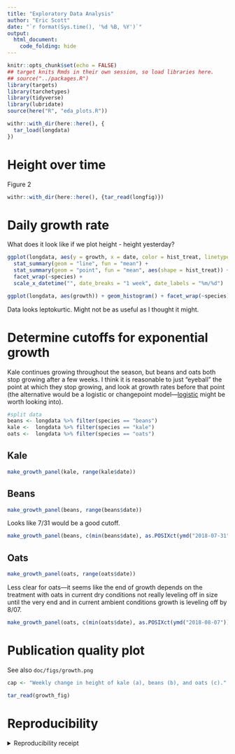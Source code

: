 ```yaml
---
title: "Exploratory Data Analysis"
author: "Eric Scott"
date: "`r format(Sys.time(), '%d %B, %Y')`"
output: 
  html_document:
    code_folding: hide
---
```


```r
knitr::opts_chunk$set(echo = FALSE)
## target knits Rmds in their own session, so load libraries here.
## source("../packages.R")
library(targets)
library(tarchetypes)
library(tidyverse)
library(lubridate)
source(here("R", "eda_plots.R"))
```

```r
withr::with_dir(here::here(), {
  tar_load(longdata)
})
```

# Height over time

Figure 2

```r
withr::with_dir(here::here(), {tar_read(longfig)})
```

# Daily growth rate

What does it look like if we plot height - height yesterday?

```r
ggplot(longdata, aes(y = growth, x = date, color = hist_treat, linetype = curr_treat)) +
  stat_summary(geom = "line", fun = "mean") +
  stat_summary(geom = "point", fun = "mean", aes(shape = hist_treat)) +
  facet_wrap(~species) +
  scale_x_datetime("", date_breaks = "1 week", date_labels = "%m/%d")
```
```r
ggplot(longdata, aes(growth)) + geom_histogram() + facet_wrap(~species)
```

Data looks leptokurtic.  Might not be as useful as I thought it might.

# Determine cutoffs for exponential growth

Kale continues growing throughout the season, but beans and oats both stop growing after a few weeks.
I think it is reasonable to just "eyeball" the point at which they stop growing, and look at growth rates before that point (the alternative would be a logistic or changepoint model---[logistic](https://bscheng.com/2014/05/07/modeling-logistic-growth-data-in-r/) might be worth looking into).


```r
#split data
beans <- longdata %>% filter(species == "beans")
kale <-  longdata %>% filter(species == "kale")
oats <-  longdata %>% filter(species == "oats")
```

## Kale
```r
make_growth_panel(kale, range(kale$date))
```

## Beans

```r
make_growth_panel(beans, range(beans$date))
```

Looks like 7/31 would be a good cutoff.

```r
make_growth_panel(beans, c(min(beans$date), as.POSIXct(ymd("2018-07-31"))))
```

## Oats

```r
make_growth_panel(oats, range(oats$date))
```

Less clear for oats---it seems like the end of growth depends on the treatment with oats in current dry conditions not really leveling off in size until the very end and in current ambient conditions growth is leveling off by 8/07.

```r
make_growth_panel(oats, c(min(oats$date), as.POSIXct(ymd("2018-08-07"))))
```

# Publication quality plot

See also `doc/figs/growth.png`

```r
cap <- "Weekly change in height of kale (a), beans (b), and oats (c)."
```

```r
tar_read(growth_fig)
```




# Reproducibility

<details><summary>Reproducibility receipt</summary>

```r
## datetime
Sys.time()

## repository
if(requireNamespace('git2r', quietly = TRUE)) {
  git2r::repository()
} else {
  c(
    system2("git", args = c("log", "--name-status", "-1"), stdout = TRUE),
    system2("git", args = c("remote", "-v"), stdout = TRUE)
  )
}

## session info
sessionInfo()
```

</details>
